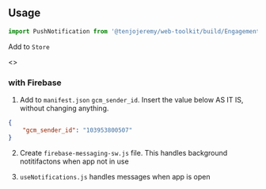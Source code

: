 
<Meta title='Engagement|Push Notifications/React' />

## Usage

```js
import PushNotification from '@tenjojeremy/web-toolkit/build/Engagement/Push-Notifications/React'
 ```
Add to `Store`

<Preview>
<Story name='Example'>
   <>
    <Example />    
  </>
</Story>
</Preview>

### with Firebase 

1. Add to `manifest.json`  `gcm_sender_id`. Insert the value below AS IT IS, without changing anything.

```json
{
	"gcm_sender_id": "103953800507"
}
```

2. Create `firebase-messaging-sw.js` file. This handles background notitifactons when app not in use

3. `useNotifications.js` handles messages when app is open